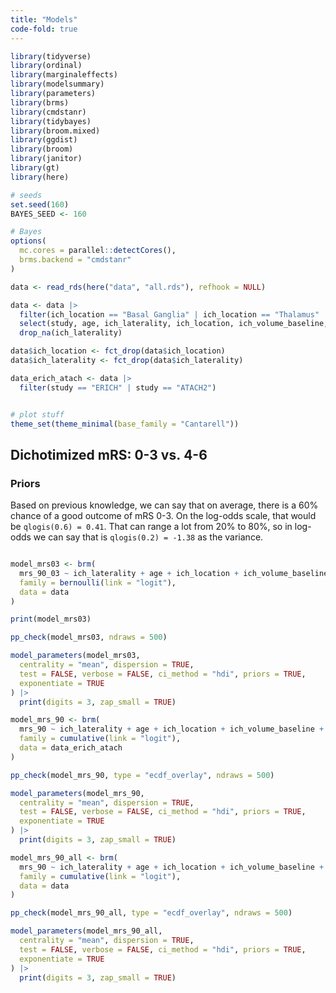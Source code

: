 ```yaml
---
title: "Models"
code-fold: true
---
```


```r

library(tidyverse)
library(ordinal)
library(marginaleffects)
library(modelsummary)
library(parameters)
library(brms)
library(cmdstanr)
library(tidybayes)
library(broom.mixed)
library(ggdist)
library(broom)
library(janitor)
library(gt)
library(here)

# seeds
set.seed(160)
BAYES_SEED <- 160

# Bayes
options(
  mc.cores = parallel::detectCores(),
  brms.backend = "cmdstanr"
)

data <- read_rds(here("data", "all.rds"), refhook = NULL)

data <- data |>
  filter(ich_location == "Basal Ganglia" | ich_location == "Thalamus" | ich_location == "Lobar") |>
  select(study, age, ich_laterality, ich_location, ich_volume_baseline, gcs_baseline, ivh, neurosurgery_evac, sbp_baseline, mrs_90_01, mrs_90_02, mrs_90_03, mrs_90_04, mrs_90) |>
  drop_na(ich_laterality)

data$ich_location <- fct_drop(data$ich_location)
data$ich_laterality <- fct_drop(data$ich_laterality)

data_erich_atach <- data |>
  filter(study == "ERICH" | study == "ATACH2")


# plot stuff
theme_set(theme_minimal(base_family = "Cantarell"))

```

## Dichotimized mRS: 0-3 vs. 4-6

### Priors

Based on previous knowledge, we can say that on average, there is a 60% chance of a good outcome of mRS 0-3. On the log-odds scale, that would be `qlogis(0.6) = 0.41`. That can range a lot from 20% to 80%, so in log-odds we can say that is `qlogis(0.2) = -1.38` as the variance.

```r


```

```r

model_mrs03 <- brm(
  mrs_90_03 ~ ich_laterality + age + ich_location + ich_volume_baseline + gcs_baseline + neurosurgery_evac,
  family = bernoulli(link = "logit"),
  data = data
)

print(model_mrs03)

pp_check(model_mrs03, ndraws = 500)

model_parameters(model_mrs03,
  centrality = "mean", dispersion = TRUE,
  test = FALSE, verbose = FALSE, ci_method = "hdi", priors = TRUE,
  exponentiate = TRUE
) |>
  print(digits = 3, zap_small = TRUE)

model_mrs_90 <- brm(
  mrs_90 ~ ich_laterality + age + ich_location + ich_volume_baseline + gcs_baseline + neurosurgery_evac,
  family = cumulative(link = "logit"),
  data = data_erich_atach
)

pp_check(model_mrs_90, type = "ecdf_overlay", ndraws = 500)

model_parameters(model_mrs_90,
  centrality = "mean", dispersion = TRUE,
  test = FALSE, verbose = FALSE, ci_method = "hdi", priors = TRUE,
  exponentiate = TRUE
) |>
  print(digits = 3, zap_small = TRUE)

model_mrs_90_all <- brm(
  mrs_90 ~ ich_laterality + age + ich_location + ich_volume_baseline + gcs_baseline + neurosurgery_evac,
  family = cumulative(link = "logit"),
  data = data
)

pp_check(model_mrs_90_all, type = "ecdf_overlay", ndraws = 500)

model_parameters(model_mrs_90_all,
  centrality = "mean", dispersion = TRUE,
  test = FALSE, verbose = FALSE, ci_method = "hdi", priors = TRUE,
  exponentiate = TRUE
) |>
  print(digits = 3, zap_small = TRUE)

```

